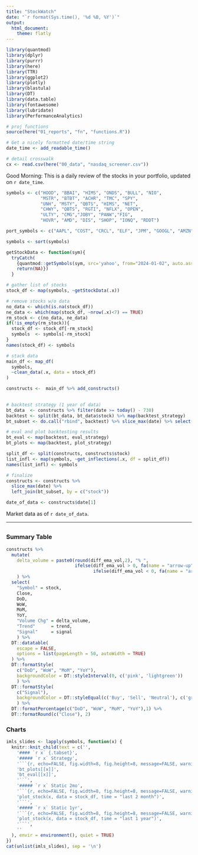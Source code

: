 ```yaml
---
title: "StockWatch"
date: "`r format(Sys.time(), '%d %B, %Y')`"
output: 
  html_document:
    theme: flatly
---
```

```r
library(quantmod)
library(dplyr)
library(purrr)
library(here)
library(TTR)
library(ggplot2)
library(plotly)
library(blastula)
library(DT)
library(data.table)
library(fontawesome)
library(lubridate)
library(PerformanceAnalytics)

# proj functions
source(here("01_reports", "fn", "functions.R"))

# Get a nicely formatted date/time string
date_time <- add_readable_time()

# detail crosswalk
cx <- read.csv(here("00_data", "nasdaq_screener.csv")) 

```
Good Morning: This is a daily review of the stocks in your portfolio, updated on `r date_time`.

```r

symbols <- c("HOOD", "BBAI", "HIMS", "ONDS", "BULL", "NIO",
             "MSTR", "BTBT", "ACHR", "TMC", "SPY",
             "UNH", "MSTY", "QBTS", "HIMS", "NET",
             "CHWY", "QBTS", "RGTI", "NFLX", "OPEN",
             "ULTY", "CMG","JOBY", "PANW","FIG",
             "HOVR", "AMD", "DIS", "SHOP", "IONQ", "RDDT")

port_symbols <- c("AAPL", "COST", "CRCL", "ELF", "JPM", "GOOGL", "AMZN", "GLD", "NET", "VUG", "MSFT", "NVDA", "VOO", "BYDDY", "V", "VDADX", "QQQM", "QQQ", "VYM", "SCHD", "O", "TSM", "BABA", "VDE", "NBIS", "GELYF", "BA", "EL", "TCMD", "CRWV")

symbols <- sort(symbols)

getStockData <- function(sym){
  tryCatch(
    {quantmod::getSymbols(sym, src='yahoo', from="2024-01-02", auto.assign=FALSE)}, error = function(msg){
    return(NA)})
  }

# gather list of stocks 
stock_df <- map(symbols, ~getStockData(.x))

# remove stocks w/o data
no_data <- which(is.na(stock_df))
ne_data <- which(map(stock_df, ~nrow(.x)<7) == TRUE)
rm_stock <- c(no_data, ne_data)
if(!is_empty(rm_stock)){
  stock_df <- stock_df[-rm_stock]
  symbols  <- symbols[-rm_stock] 
}
names(stock_df) <- symbols

# stack data
main_df <- map_df(
  symbols,
  ~clean_data(.x, data = stock_df)
) 

constructs <-  main_df %>% add_constructs()
  

# backtest strategy (1 year of data) 
bt_data  <- constructs %>% filter(date >= today() - 730)
backtest <- split(bt_data, bt_data$stock) %>% map(backtest_strategy)
bt_subset <- do.call("rbind", backtest) %>% slice_max(date) %>% select(stock, signal, execute)

# eval and plot backtesting results
bt_eval <- map(backtest, eval_strategy)
bt_plots <- map(backtest, plot_strategy)

split_df <- split(constructs, constructs$stock)
list_infl <- map(symbols, ~get_inflections(.x, df = split_df))
names(list_infl) <- symbols

# finalize
constructs <- constructs %>% 
  slice_max(date) %>% 
  left_join(bt_subset, by = c("stock"))

date_of_data <- constructs$date[1]
```

Market data as of `r date_of_data`.     

---

##  {.tabset}

### Summary Table
```r

constructs %>% 
  mutate(
    delta_volume = paste0(round(diff_ema_vol,2), "% ", 
                          ifelse(diff_ema_vol > 0, fa(name = "arrow-up", fill = "green"),           
                                 ifelse(diff_ema_vol < 0, fa(name = "arrow-down", fill = "red"), "")))
    ) %>% 
  select(
    "Symbol" = stock, 
    Close, 
    DoD, 
    WoW, 
    MoM, 
    YoY, 
    "Volume Chg" = delta_volume,
    "Trend"      = trend, 
    "Signal"     = signal
    ) %>% 
  DT::datatable(
    escape = FALSE,
    options = list(pageLength = 50, autoWidth = TRUE)
  ) %>% 
  DT::formatStyle(
    c("DoD", "WoW", "MoM", "YoY"),
    backgroundColor = DT::styleInterval(0, c('pink', 'lightgreen'))
    ) %>%
  DT::formatStyle(
    c("Signal"),
    backgroundColor = DT::styleEqual(c('Buy', 'Sell', 'Neutral'), c('green', 'orange', 'lightgrey'))
    ) %>% 
  DT::formatPercentage(c("DoD", "WoW", "MoM", "YoY"),1) %>% 
  DT::formatRound(c("Close"), 2)
```

### Charts {.tabset}
```r

imls_slides <- lapply(symbols, function(x) {
  knitr::knit_child(text = c('',
    '#### `r x` {.tabset}',
    '##### `r x` Strategy',
    '```{r, echo=FALSE, fig.width=8, fig.height=8, message=FALSE, warning = FALSE}',
    'bt_plots[[x]]',
    'bt_eval[[x]]',
    '```',
    '##### `r x` Static 2mo',
    '```{r, echo=FALSE, fig.width=8, fig.height=8, message=FALSE, warning = FALSE}',
    'plot_stock(x, data = stock_df, time = "last 2 month")',
    '```',
    '##### `r x` Static 1yr',
    '```{r, echo=FALSE, fig.width=8, fig.height=8, message=FALSE, warning = FALSE}',
    'plot_stock(x, data = stock_df, time = "last 1 year")',
    '```',
    ''
  ), envir = environment(), quiet = TRUE)
})
cat(unlist(imls_slides), sep = '\n')
```


